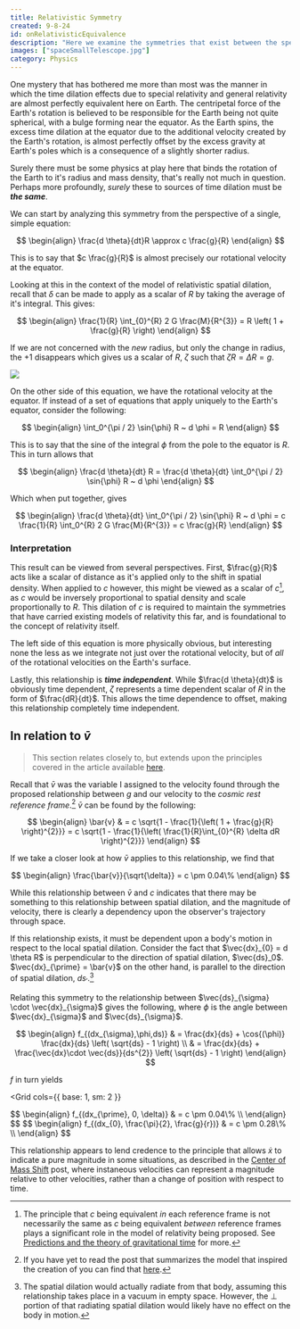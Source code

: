 ```yaml
---
title: Relativistic Symmetry
created: 9-8-24
id: onRelativisticEquivalence
description: "Here we examine the symmetries that exist between the specialized and generalized theories of relativity, how they affect our experience on Earth, and how they relate to the model of relativistic spatial dilation."
images: ["spaceSmallTelescope.jpg"]
category: Physics
---
```



One mystery that has bothered me more than most was the manner in which the time dilation effects due to special relativity and general relativity are almost perfectly equivalent here on Earth. The centripetal force of the Earth's rotation is believed to be responsible for the Earth being not quite spherical, with a bulge forming near the equator. As the Earth spins, the excess time dilation at the equator due to the additional velocity created by the Earth's rotation, is almost perfectly offset by the excess gravity at Earth's poles which is a consequence of a slightly shorter radius.

Surely there must be some physics at play here that binds the rotation of the Earth to it's radius and mass density, that's really not much in question. Perhaps more profoundly, _surely_ these to sources of time dilation must be ***the same***.

We can start by analyzing this symmetry from the perspective of a single, simple equation:

$$
\begin{align}
\frac{d \theta}{dt}R \approx c \frac{g}{R}
\end{align}
$$

This is to say that $c \frac{g}{R}$ is almost precisely our rotational velocity at the equator. 

Looking at this in the context of the model of relativistic spatial dilation, recall that $\delta$ can be made to apply as a scalar of $R$ by taking the average of it's integral. This gives:

$$
\begin{align}
\frac{1}{R} \int_{0}^{R} 2 G \frac{M}{R^{3}} = R \left( 1 + \frac{g}{R} \right)
\end{align}
$$

If we are not concerned with the _new_ radius, but only the change in radius, the $+ 1$ disappears which gives us a scalar of $R$, $\zeta$ such that $\zeta R = \Delta R = g$. 

<Image
    src="/assets/blog/sineIntegral.png"
    right
    md
    id="sine-integral-img"
    label
    desc="Integral of sine"
/>

On the other side of this equation, we have the rotational velocity at the equator. If instead of a set of equations that apply uniquely to the Earth's equator, consider the following:

$$
\begin{align}
 \int_0^{\pi / 2} \sin{\phi} R ~ d \phi = R
\end{align}
$$

This is to say that the sine of the integral $\phi$ from the pole to the equator is $R$. This in turn allows that

$$
\begin{align}
 \frac{d \theta}{dt} R = \frac{d \theta}{dt} \int_0^{\pi / 2} \sin{\phi} R ~ d \phi
\end{align}
$$

Which when put together, gives

$$
\begin{align}
\frac{d \theta}{dt} \int_0^{\pi / 2} \sin{\phi} R ~ d \phi = c \frac{1}{R} \int_0^{R} 2 G \frac{M}{R^{3}} = c \frac{g}{R}
\end{align}
$$

### Interpretation

This result can be viewed from several perspectives. First, $\frac{g}{R}$ acts like a scalar of distance as it's applied only to the shift in spatial density. When applied to $c$ however, this might be viewed as a scalar of $c$[^1], as $c$ would be inversely proportional to spatial density and scale proportionally to $R$. This dilation of $c$ is required to maintain the symmetries that have carried existing models of relativity this far, and is foundational to the concept of relativity itself.

The left side of this equation is more physically obvious, but interesting none the less as we integrate not just over the rotational velocity, but of _all_ of the rotational velocities on the Earth's surface.

Lastly, this relationship is ***time independent***. While $\frac{d \theta}{dt}$ is obviously time dependent, $\zeta$ represents a time dependent scalar of $R$ in the form of $\frac{dR}{dt}$. This allows the time dependence to offset, making this relationship completely time independent.

## In relation to $\bar{v}$

> This section relates closely to, but extends upon the principles covered in the article available [here](/blog/physics/centerOfMassShift).

Recall that $\bar{v}$ was the variable I assigned to the velocity found through the proposed relationship between $g$ and our velocity to the _cosmic rest reference frame_.[^2] $\bar{v}$ can be found by the following:

$$
\begin{align}
\bar{v} & = c \sqrt{1 - \frac{1}{\left( 1 + \frac{g}{R} \right)^{2}}} = c \sqrt{1 - \frac{1}{\left( \frac{1}{R}\int_{0}^{R} \delta dR \right)^{2}}}
\end{align}
$$

If we take a closer look at how $\bar{v}$ applies to this relationship, we find that

$$
\begin{align}
\frac{\bar{v}}{\sqrt{\delta}} = c \pm 0.04\%
\end{align}
$$

While this relationship between $\bar{v}$ and $c$ indicates that there may be something to this relationship between spatial dilation, and the magnitude of velocity, there is clearly a dependency upon the observer's trajectory through space.

If this relationship exists, it must be dependent upon a body's motion in respect to the local spatial dilation. Consider the fact that $\vec{dx}_{0} = d \theta R$ is perpendicular to the direction of spatial dilation, $\vec{ds}_0$. $\vec{dx}_{\prime} = \bar{v}$ on the other hand, is parallel to the direction of spatial dilation, $ds_{\prime}$.[^3]

Relating this symmetry to the relationship between $\vec{ds}_{\sigma} \cdot \vec{dx}_{\sigma}$ gives the following, where $\phi$ is the angle between $\vec{dx}_{\sigma}$ and $\vec{ds}_{\sigma}$.

$$
\begin{align}
f_{(dx_{\sigma},\phi,ds)} & = \frac{dx}{ds} + \cos{(\phi)} \frac{dx}{ds} \left( \sqrt{ds} - 1 \right) \\
& = \frac{dx}{ds} + \frac{\vec{dx}\cdot \vec{ds}}{ds^{2}} \left( \sqrt{ds} - 1 \right)
\end{align}
$$


$f$ in turn yields 

<Grid
    cols={{ base: 1, sm: 2 }}
>
<GridItem>
$$
\begin{align}
f_{(dx_{\prime}, 0, \delta)} & = c \pm 0.04\% \\
\end{align}
$$
</GridItem>
<GridItem>
$$
\begin{align}
f_{(dx_{0}, \frac{\pi}{2}, \frac{g}{r})} & = c \pm 0.28\% \\
\end{align}
$$
</GridItem>
</Grid>

This relationship appears to lend credence to the principle that allows $\dot{x}$ to indicate a pure magnitude in some situations, as described in the [Center of Mass Shift](/blog/physics/centerOfMassShift) post, where instaneous velocities can represent a magnitude relative to other velocities, rather than a change of position with respect to time.



[^1]: The principle that $c$ being equivalent _in_ each reference frame is not necessarily the same as $c$ being equivalent _between_ reference frames plays a significant role in the model of relativity being proposed. See [Predictions and the theory of gravitational time](/blog/physics/problemsResolvedByTheory) for more.
[^2]: If you have yet to read the post that summarizes the model that inspired the creation of <LogoAsText fontSize={13} /> you can find that [here](/myWork).
[^3]: The spatial dilation would actually radiate from that body, assuming this relationship takes place in a vacuum in empty space. However, the $\perp$ portion of that radiating spatial dilation would likely have no effect on the body in motion.
